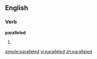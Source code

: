 ==English==

===Verb===
'''paralleled'''

#{{present participle of|parallel}}

[[simple:paralleled]]
[[vi:paralleled]]
[[zh:paralleled]]